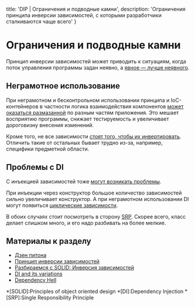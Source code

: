 
  title: 'DIP | Ограничения и подводные камни',
  description: 'Ограничения принципа инверсии зависимостей, с которыми разработчики сталкиваются чаще всего'
}


# Ограничения и подводные камни

Принцип инверсии зависимостей может приводить к ситуациям, когда поток управления программы задан неявно, а [явное — лучше неявного](https://ru.wikipedia.org/wiki/Дзен_Питона).

## Неграмотное использование

При неграмотном и бесконтрольном использовании принципа и IoC-контейнеров в частности логика взаимодействия компонентов [может оказаться размазанной](https://blog.byndyu.ru/2009/12/blog-post.html) по разным частям приложения. Это мешает восприятию программы, снижает тестируемость и увеличивает дороговизну внесения изменений.

Кроме того, не все зависимости [стоят того, чтобы их инвертировать](https://habr.com/ru/post/313796/). Отличить такие от остальных бывает трудно из-за, например, специфики предметной области.

## Проблемы с DI

С инъекцией зависимостей тоже [могут возникать проблемы](https://medium.com/@sawomirkowalski/design-patterns-dependency-injection-and-its-variations-16007d0fa367).

При инъекции через конструктор большое количество зависимостей сильно увеличивает конструктор. А при неграмотном использовании DI могут появиться [циклические зависимости](https://ru.wikipedia.org/wiki/Dependency_hell).

В обоих случаях стоит посмотреть в сторону [SRP](/srp). Скорее всего, класс делает слишком много, и его надо разбивать на более мелкие.

## Материалы к разделу
- [Дзен питона](https://ru.wikipedia.org/wiki/Дзен_Питона)
- [Принцип инверсии зависимостей](https://blog.byndyu.ru/2009/12/blog-post.html)
- [Разбираемся с SOLID: Инверсия зависимостей](https://habr.com/ru/post/313796/)
- [DI and its variations](https://medium.com/@sawomirkowalski/design-patterns-dependency-injection-and-its-variations-16007d0fa367)
- [Dependency Hell](https://ru.wikipedia.org/wiki/Dependency_hell)

*[SOLID]:Principles of object oriented design
*[DI]:Dependency Injection
*[SRP]:Single Responsibility Principle
